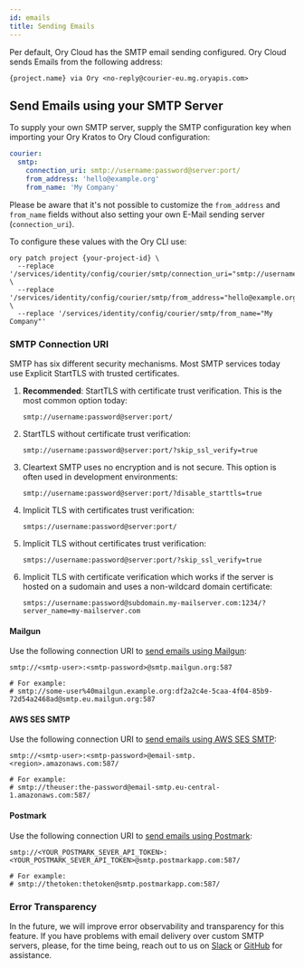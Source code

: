 ```yaml
---
id: emails
title: Sending Emails
---
```


Per default, Ory Cloud has the SMTP email sending configured. Ory Cloud sends Emails from the following address:

```
{project.name} via Ory <no-reply@courier-eu.mg.oryapis.com>
```

## Send Emails using your SMTP Server

To supply your own SMTP server, supply the SMTP configuration key when importing your Ory Kratos to Ory Cloud configuration:

```yaml
courier:
  smtp:
    connection_uri: smtp://username:password@server:port/
    from_address: 'hello@example.org'
    from_name: 'My Company'
```

Please be aware that it's not possible to customize the `from_address` and `from_name` fields without also setting your own E-Mail
sending server (`connection_uri`).

To configure these values with the Ory CLI use:

```shell
ory patch project {your-project-id} \
  --replace '/services/identity/config/courier/smtp/connection_uri="smtp://username:password@server:port/"' \
  --replace '/services/identity/config/courier/smtp/from_address="hello@example.org' \
  --replace '/services/identity/config/courier/smtp/from_name="My Company"'
```

### SMTP Connection URI

SMTP has six different security mechanisms. Most SMTP services today use Explicit StartTLS with trusted certificates.

1. **Recommended**: StartTLS with certificate trust verification. This is the most common option today:
   ```
   smtp://username:password@server:port/
   ```
1. StartTLS without certificate trust verification:
   ```
   smtp://username:password@server:port/?skip_ssl_verify=true
   ```
1. Cleartext SMTP uses no encryption and is not secure. This option is often used in development environments:
   ```
   smtp://username:password@server:port/?disable_starttls=true
   ```
1. Implicit TLS with certificates trust verification:
   ```
   smtps://username:password@server:port/
   ```
1. Implicit TLS without certificates trust verification:
   ```
   smtps://username:password@server:port/?skip_ssl_verify=true
   ```
1. Implicit TLS with certificate verification which works if the server is hosted on a sudomain and uses a non-wildcard domain
   certificate:
   ```
   smtps://username:password@subdomain.my-mailserver.com:1234/?server_name=my-mailserver.com
   ```

#### Mailgun

Use the following connection URI to
[send emails using Mailgun](https://documentation.mailgun.com/en/latest/quickstart-sending.html):

```
smtp://<smtp-user>:<smtp-password>@smtp.mailgun.org:587

# For example:
# smtp://some-user%40mailgun.example.org:df2a2c4e-5caa-4f04-85b9-72d54a2468ad@smtp.eu.mailgun.org:587
```

#### AWS SES SMTP

Use the following connection URI to
[send emails using AWS SES SMTP](https://docs.aws.amazon.com/ses/latest/dg/send-email-smtp.html):

```
smtp://<smtp-user>:<smtp-password>@email-smtp.<region>.amazonaws.com:587/

# For example:
# smtp://theuser:the-password@email-smtp.eu-central-1.amazonaws.com:587/
```

#### Postmark

Use the following connection URI to [send emails using Postmark](https://postmarkapp.com/smtp-service):

```
smtp://<YOUR_POSTMARK_SEVER_API_TOKEN>:<YOUR_POSTMARK_SEVER_API_TOKEN>@smtp.postmarkapp.com:587/

# For example:
# smtp://thetoken:thetoken@smtp.postmarkapp.com:587/
```

### Error Transparency

In the future, we will improve error observability and transparency for this feature. If you have problems with email delivery
over custom SMTP servers, please, for the time being, reach out to us on [Slack](https://slack.ory.sh) or
[GitHub](https://github.com/ory/cloud) for assistance.
